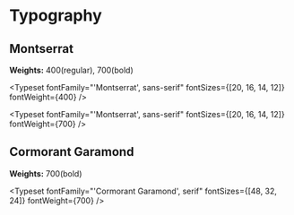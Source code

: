 
<Meta title="Typography" />

# Typography

## Montserrat

**Weights:** 400(regular), 700(bold)

<Typeset
  fontFamily="'Montserrat', sans-serif"
  fontSizes={[20, 16, 14, 12]}
  fontWeight={400}
/>

<Typeset
  fontFamily="'Montserrat', sans-serif"
  fontSizes={[20, 16, 14, 12]}
  fontWeight={700}
/>

## Cormorant Garamond

**Weights:** 700(bold)

<Typeset
  fontFamily="'Cormorant Garamond', serif"
  fontSizes={[48, 32, 24]}
  fontWeight={700}
/>
